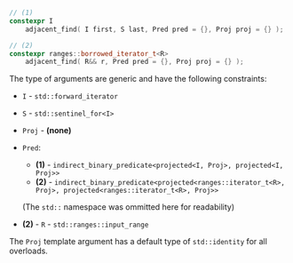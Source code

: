 ```cpp
// (1)
constexpr I
    adjacent_find( I first, S last, Pred pred = {}, Proj proj = {} );

// (2)
constexpr ranges::borrowed_iterator_t<R>
    adjacent_find( R&& r, Pred pred = {}, Proj proj = {} );
```
The type of arguments are generic and have the following constraints:
- `I` - `std::forward_iterator`
- `S` - `std::sentinel_for<I>`
- `Proj` - **(none)**
- `Pred`:
  - **(1)** - `indirect_binary_predicate<projected<I, Proj>, projected<I, Proj>>`
  - **(2)** - `indirect_binary_predicate<projected<ranges::iterator_t<R>, Proj>, projected<ranges::iterator_t<R>, Proj>>`

  (The `std::` namespace was ommitted here for readability)

- **(2)** - `R` - `std::ranges::input_range`

The `Proj` template argument has a default type of `std::identity` for all overloads.
